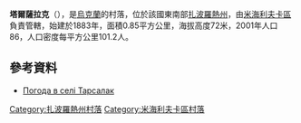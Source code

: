 {{coord|47|10|23|N|35|14|44|E|scale:100000|display=title}}

'''塔爾薩拉克'''（{{lang-uk|Тарсалак}}），是[[烏克蘭|烏克蘭]]的村落，位於該國東南部[[扎波羅熱州|扎波羅熱州]]，由[[米海利夫卡區|米海利夫卡區]]負責管轄，始建於1883年，面積0.85平方公里，海拔高度72米，2001年人口86，人口密度每平方公里101.2人。

==參考資料==
* [http://weather.in.ua/ua/zaporozhskaja/7818 Погода в селі Тарсалак] {{Wayback|url=http://weather.in.ua/ua/zaporozhskaja/7818 |date=20160807151648 }}

[[Category:扎波羅熱州村落|Category:扎波羅熱州村落]]
[[Category:米海利夫卡區村落|Category:米海利夫卡區村落]]


{{Zaporizhia-geo-stub}}